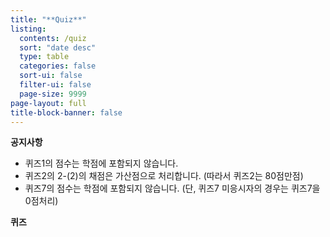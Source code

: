 ```yaml
---
title: "**Quiz**"
listing:
  contents: /quiz
  sort: "date desc"
  type: table
  categories: false
  sort-ui: false
  filter-ui: false
  page-size: 9999
page-layout: full
title-block-banner: false
---
```


**공지사항** 

- 퀴즈1의 점수는 학점에 포함되지 않습니다. 
- 퀴즈2의 2-(2)의 채점은 가산점으로 처리합니다. (따라서 퀴즈2는 80점만점)
- 퀴즈7의 점수는 학점에 포함되지 않습니다. (단, 퀴즈7 미응시자의 경우는 퀴즈7을 0점처리)

**퀴즈** 